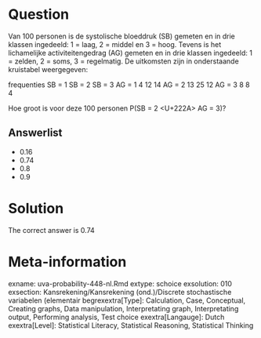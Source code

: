Question
========

Van 100 personen is de systolische bloeddruk (SB) gemeten en in drie klassen ingedeeld: 1 = laag, 2 = middel en 3 = hoog. Tevens is het lichamelijke activiteitengedrag (AG) gemeten en in drie klassen ingedeeld: 1 = zelden, 2 = soms, 3 = regelmatig. De uitkomsten zijn in onderstaande kruistabel weergegeven:

frequenties SB = 1 SB = 2 SB = 3
AG = 1 4 12 14
AG = 2 13 25 12
AG = 3 8 8 4

Hoe groot is voor deze 100 personen P(SB = 2 <U+222A> AG = 3)? 

Answerlist
----------
* 0.16
* 0.74
* 0.8
* 0.9

Solution
========

The correct answer is  0.74 

Meta-information
================
exname: uva-probability-448-nl.Rmd 
extype: schoice 
exsolution: 010 
exsection: Kansrekening/Kansrekening (ond.)/Discrete stochastische variabelen (elementair begrexextra[Type]: Calculation, Case, Conceptual, Creating graphs, Data manipulation, Interpretating graph, Interpretating output, Performing analysis, Test choice 
exextra[Langauge]: Dutch 
exextra[Level]: Statistical Literacy, Statistical Reasoning, Statistical Thinking 
